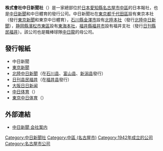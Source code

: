 '''株式會社中日新聞社'''（{{lang-ja|ちゅうにちしんぶんしゃ}}）是一家總部位於[[日本|日本]][[愛知縣|愛知縣]][[名古屋市|名古屋市]][[中區_(名古屋市)|中區]]的日本報社，也是[[中日新聞|中日新聞]]和中日體育的發行公司。中日新聞社在[[東京都|東京都]][[千代田區|千代田區]]設有東京本社（發行[[東京新聞|東京新聞]]和東京中日體育），[[石川縣|石川縣]][[金澤市|金澤市]]設有[[中日新聞北陸本社|北陸本社]]（發行[[北陸中日新聞|北陸中日新聞]]），[[静岡縣|静岡縣]][[濱松市|濱松市]][[東區_(濱松市)|東區]]設有[[中日新聞東海本社|東海本社]]，[[福井縣|福井縣]][[福井市|福井市]]設有福井支社（發行[[日刊縣民福井|日刊縣民福井]]）。該公司也是職棒球隊[[中日龍|中日龍]]的母公司。

== 發行報紙 ==
*中日新聞
*[[東京新聞|東京新聞]]
*[[北陸中日新聞|北陸中日新聞]]（在[[石川县|石川县]]、[[富山县|富山县]]、[[新潟县|新潟县]]發行）
*[[日刊县民福井|日刊县民福井]]（在[[福井县|福井县]]發行）
*[[大阪日日新闻|大阪日日新闻]]
*[[中日体育|中日体育]]（{{lang|ja|中日スポーツ}}）
*[[東京中日体育|東京中日体育]]（{{lang|ja|東京中日スポーツ}}）

== 外部連結 ==
{{Commonscat|Chunichi Shimbun|中日新聞}}
* [https://www.chunichi.co.jp/info/ 中日新聞 会社案内]{{Wayback|url=https://www.chunichi.co.jp/info/ |date=20200817142334 }}
[[Category:中日新聞社|Category:中日新聞社]]
[[Category:中區_(名古屋市)|Category:中區 (名古屋市)]]
[[Category:1942年成立的公司|Category:1942年成立的公司]]
[[Category:名古屋市公司|Category:名古屋市公司]]